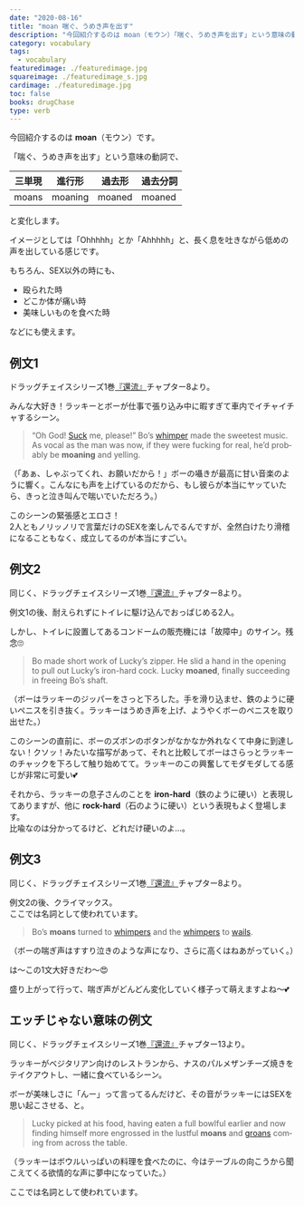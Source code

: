 ```yaml
---
date: "2020-08-16"
title: "moan 喘ぐ、うめき声を出す"
description: "今回紹介するのは moan（モウン）「喘ぐ、うめき声を出す」という意味の動詞です。例文は、ドラッグチェイスシリーズ1巻『還流』より"
category: vocabulary
tags:
  - vocabulary
featuredimage: ./featuredimage.jpg
squareimage: ./featuredimage_s.jpg
cardimage: ./featuredimage.jpg
toc: false
books: drugChase
type: verb
---
```



今回紹介するのは __moan__（モウン）です。  

「喘ぐ、うめき声を出す」という意味の動詞で、

|三単現|進行形|過去形|過去分詞|
|---|---|---|---|
|moans|moaning|moaned|moaned|

と変化します。

イメージとしては「Ohhhhh」とか「Ahhhhh」と、長く息を吐きながら低めの声を出している感じです。

もちろん、SEX以外の時にも、

- 殴られた時
- どこか体が痛い時
- 美味しいものを食べた時

などにも使えます。

<VocabularySeriesMoan current="moan" />

## 例文1

ドラッグチェイスシリーズ1巻[『還流』](/mm-romance/the-mermaid-murders/)チャプター8より。

みんな大好き！ラッキーとボーが仕事で張り込み中に暇すぎて車内でイチャイチャするシーン。

<Blockquote book srcBook="diversion" lang="en" chapter="8">
“Oh God! <a href="/vocabulary/suck/">Suck</a> me, please!” Bo’s <a href="/vocabulary/whimper/">whimper</a> made the sweetest music. As vocal as the man was now, if they were fucking for real, he’d probably be <strong>moaning</strong> and yelling.
</Blockquote>

<p className="translation">（「あぁ、しゃぶってくれ、お願いだから！」ボーの囁きが最高に甘い音楽のように響く。こんなにも声を上げているのだから、もし彼らが本当にヤッていたら、きっと泣き叫んで喘いでいただろう。）</p>

このシーンの緊張感とエロさ！  
2人ともノリッノリで言葉だけのSEXを楽しんでるんですが、全然白けたり滑稽になることもなく、成立してるのが本当にすごい。

## 例文2

同じく、ドラッグチェイスシリーズ1巻[『還流』](/mm-romance/the-mermaid-murders/)チャプター8より。

例文1の後、耐えられずにトイレに駆け込んでおっぱじめる2人。

しかし、トイレに設置してあるコンドームの販売機には「故障中」のサイン。残念🙄

<Blockquote book srcBook="diversion" lang="en" chapter="8">
Bo made short work of Lucky’s zipper. He slid a hand in the opening to pull out Lucky’s iron-hard cock. Lucky <strong>moaned</strong>, finally succeeding in freeing Bo’s shaft.
</Blockquote>

<p className="translation">（ボーはラッキーのジッパーをさっと下ろした。手を滑り込ませ、鉄のように硬いペニスを引き抜く。ラッキーはうめき声を上げ、ようやくボーのペニスを取り出せた。）</p>

このシーンの直前に、ボーのズボンのボタンがなかなか外れなくて中身に到達しない！クソッ！みたいな描写があって、それと比較してボーはさらっとラッキーのチャックを下ろして触り始めてて。ラッキーのこの興奮してモダモダしてる感じが非常に可愛い💕

それから、ラッキーの息子さんのことを __iron-hard__（鉄のように硬い）と表現してありますが、他に __rock-hard__（石のように硬い）という表現もよく登場します。  
比喩なのは分かってるけど、どれだけ硬いのよ…。

## 例文3

同じく、ドラッグチェイスシリーズ1巻[『還流』](/mm-romance/the-mermaid-murders/)チャプター8より。

例文2の後、クライマックス。  
ここでは名詞として使われています。

<Blockquote book srcBook="diversion" lang="en" chapter="8">
Bo’s <strong>moans</strong> turned to <a href="/vocabulary/whimper/">whimpers</a> and the <a href="/vocabulary/whimper/">whimpers</a> to <a href="/vocabulary/wail/">wails</a>.
</Blockquote>

<p className="translation">（ボーの喘ぎ声はすすり泣きのような声になり、さらに高くはねあがっていく。）</p>

は〜この1文大好きだわ〜😍

盛り上がって行って、喘ぎ声がどんどん変化していく様子って萌えますよね〜💕

## エッチじゃない意味の例文

同じく、ドラッグチェイスシリーズ1巻[『還流』](/mm-romance/the-mermaid-murders/)チャプター13より。

ラッキーがベジタリアン向けのレストランから、ナスのパルメザンチーズ焼きをテイクアウトし、一緒に食べているシーン。

ボーが美味しさに「んー」って言ってるんだけど、その音がラッキーにはSEXを思い起こさせる、と。

<Blockquote book srcBook="diversion" lang="en" chapter="13">
Lucky picked at his food, having eaten a full bowlful earlier and now finding himself more engrossed in the lustful <strong>moans</strong> and <a href="/vocabulary/groan/">groans</a> coming from across the table.
</Blockquote>

<p className="translation">（ラッキーはボウルいっぱいの料理を食べたのに、今はテーブルの向こうから聞こえてくる欲情的な声に夢中になっていた。）</p>

ここでは名詞として使われています。

<VocabularyFooter book="diversion" />
